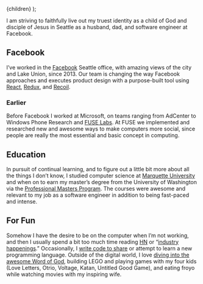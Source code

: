 
  <Layout title="About">{children}</Layout>
);

I am striving to faithfully live out my truest identity as a child of God and disciple of Jesus in Seattle as a husband, dad, and software engineer at Facebook.

## Facebook

I&#8217;ve worked in the [Facebook](http://facebook.com/ianobermiller) Seattle office, with amazing views of the city and Lake Union, since 2013. Our team is changing the way Facebook approaches and executes product design with a purpose-built tool using [React](https://reactjs.org/), [Redux](https://redux.js.org/), and [Recoil](https://recoiljs.org/).

### Earlier

Before Facebook I worked at Microsoft, on teams ranging from AdCenter to Windows Phone Research and [FUSE Labs](https://en.wikipedia.org/wiki/microsoft_fuse_labs). At FUSE we implemented and researched new and awesome ways to make computers more social, since people are really the most essential and basic concept in computing.

## Education

In pursuit of continual learning, and to figure out a little bit more about all the things I don&#8217;t know, I studied computer science at [Marquette University](https://www.marquette.edu/) and when on to earn my master’s degree from the University of Washington via the [Professional Masters Program](https://www.cs.washington.edu/academics/pmp/). The courses were awesome and relevant to my job as a software engineer in addition to being fast-paced and intense.

## For Fun

Somehow I have the desire to be on the computer when I&#8217;m not working, and then I usually spend a bit too much time reading [HN](https://news.ycombinator.com/) or &#8220;[industry](https://react.statuscode.com/) [happenings](https://javascriptweekly.com/).&#8221; Occasionally, I [write code to share](https://github.com/ianobermiller) or attempt to learn a new programming language. Outside of the digital world, I love [diving into the awesome Word of God](https://my.bible.com/users/ianobermiller/highlights), building LEGO and playing games with my four kids (Love Letters, Otrio, Voltage, Katan, Untitled Good Game), and eating froyo while watching movies with my inspiring wife.
